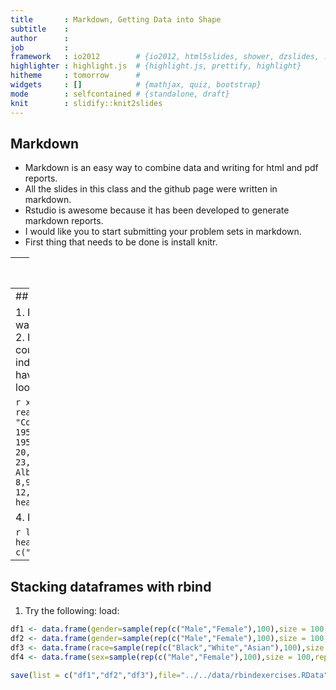```yaml
---
title       : Markdown, Getting Data into Shape
subtitle    : 
author      : 
job         : 
framework   : io2012        # {io2012, html5slides, shower, dzslides, ...}
highlighter : highlight.js  # {highlight.js, prettify, highlight}
hitheme     : tomorrow      # 
widgets     : []            # {mathjax, quiz, bootstrap}
mode        : selfcontained # {standalone, draft}
knit        : slidify::knit2slides
---
```


## Markdown

* Markdown is an easy way to combine data and writing for html and pdf reports. 
* All the slides in this class and the github page were written in markdown.
* Rstudio is awesome because it has been developed to generate markdown reports. 
* I would like you to start submitting your problem sets in markdown. 
* First thing that needs to be done is install knitr. 


---
## Some markdown exercises

1. Create a new markdown document. 
2. Create a ggplot graph with a regression line using the ToothGrowth datalength (Guinea Pigs tooth lengs for different doses of either vitamin c or orange juice and doses), with different facets for type of supplement.
, plotting a different facet for each diet. Add it to your markdown document and give it a width of 4 inches and a height of 4 inches. Don't show any of the code. 
3. Next, run three regressions, the first regresses length on dose for the guinea pigs in the VC condition, the second regresses length on dose for the OJ condition, the third looks at the interaction between supp and dose on length. 
4. Use the htmlreg function in the texreg package to create a table of these three regressionn models (in one table). Give the columns new names and a nice caption. HINT: you'll have to change the result command within the chunk to make this work.
5. You're writing up your results, and want to report the interaction effect from the third model. Write a sentence that reports the b coefficient and standard error from that model. HINT: use summary(modelname)$coefficients to get the matrix.

---
## Getting data into shape

1. Ran 10 experiments, now want to do a meta-analysis. 
2. I want to match my country level data with my individual-level data.
3. I have time series data that looks like this:

```r
x <- read.table(textConnection(
"Code Country        1950    1951    1952    1953    1954
AFG  Afghanistan    20,249  21,352  22,532  23,557  24,555
ALB  Albania        8,097   8,986   10,058  11,123  12,246"), header=TRUE)
head(x)
```

4. I want it to look like this:

```r
library(reshape2)
head(melt(x,id.vars = c("Code","Country")))
```

---
## Stacking dataframes with rbind

1. Try the following:
load: 


```r
df1 <- data.frame(gender=sample(rep(c("Male","Female"),100),size = 100,replace = T),race=sample(rep(c("Black","White","Asian"),100),size = 100,replace = T),score=rnorm(1:100))
df2 <- data.frame(gender=sample(rep(c("Male","Female"),100),size = 100,replace = T),race=sample(rep(c("Black","White","Asian"),100),size = 100,replace = T),score=rnorm(1:100))
df3 <- data.frame(race=sample(rep(c("Black","White","Asian"),100),size = 100,replace = T),score=rnorm(1:100),gender=sample(rep(c("Male","Female"),100),size = 100,replace = T))
df4 <- data.frame(sex=sample(rep(c("Male","Female"),100),size = 100,replace = T),Race=sample(rep(c("Black","White","Asian"),100),size = 100,replace = T),score=rnorm(1:100))

save(list = c("df1","df2","df3"),file="../../data/rbindexercises.RData")
```


